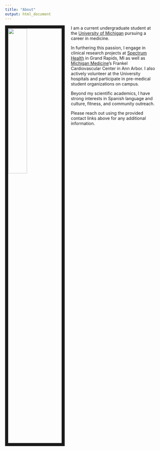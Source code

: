 ```yaml
---
title: "About"
output: html_document
---
```

<img src="images/pic.jpg" style="width:35%; border:10px solid; margin-right: 20px" align="left">

I am a current undergraduate student at the [University of Michigan](https://lsa.umich.edu/neurosci) pursuing a career in medicine. 

In furthering this passion, I engage in clinical research projects at [Spectrum Health](https://www.spectrumhealth.org/research-and-clinical-trials/who-we-are/office-of-research-administration) in Grand Rapids, MI as well as [Michigan Medicine](https://www.uofmhealth.org/our-locations/cardiovascular-center)'s Frankel Cardiovascular Center in Ann Arbor. I also actively volunteer at the University hospitals and participate in pre-medical student organizations on campus. 

Beyond my scientific academics, I have strong interests in Spanish language and culture, fitness, and community outreach.

Please reach out using the provided contact links above for any additional information.
